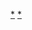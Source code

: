 {{asbox
|image=Europe_subregion_map_world_factbook.svg
|category=歐洲人物小作品
|name=Template:Europe-bio-stub
|subject=與[[:Category:欧洲人|歐洲人物]]相關的}}<noinclude>
[[Category:歐洲人物小作品|*]]
[[Category:歐洲人物小作品模板|*]]
</noinclude>